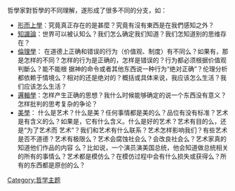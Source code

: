 哲學家對哲學的不同理解，遂形成了很多不同的分支，如：
* [[形而上學|形而上學]]：究竟真正存在的是甚麼？究竟有沒有東西是在我們感知之外？
* [[知識論|知識論]]：世界可以被认知么？我们怎么确定我们知道？我们怎知道别的思维存在？
* [[倫理學|倫理學]]： 在道德上正确和错误的行为（价值观、制度）有不同么？如果有，那是怎样的不同？怎样的行为是正确的，怎样是错误的？行为都必须根据价值观判斷么？能不能根 据神的命令或者其他东西说一种行为“绝对正确”？伦理分析都依赖于情境么？相对的还是绝对的？概括或具体来说，我应该怎么生活？我们应该怎么生活？
* [[邏輯學|邏輯學]]：怎样产生正确的思想？我什么时候能够确定的说一个东西没有意义？ 怎样批判的思考复杂的争论？
* [[美學|美學]]： 什么是艺术？什么是美？任何事情都是美的么？品位有没有标准？艺术是有含义的么？如果是，它有什么含义。什么是好的艺术？艺术有目的么，还是“为了艺术而 艺术”？我们和艺术有什么联系？艺术怎样影响我们？有些艺术是否不道德？艺术有极限么？艺术会腐蚀社会么？会改良社会么？艺术家真的知道他们作品的内容 么？比如说，一个演员演美国总统，他会知道做总统相关的所有的事情么？艺术都是模仿么？在模仿过程中会有什么损失或获得么？所有的东西都是原创的么？

[[Category:哲学主题|Category:哲学主题]]